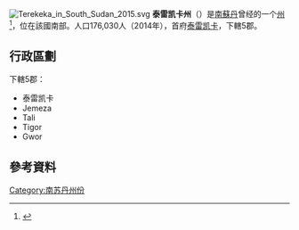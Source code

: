{{expand|time=2016-11-15T17:06:30+00:00}}
[[File:Terekeka_in_South_Sudan_2015.svg|right]]
'''泰雷凯卡州'''（{{lang-en|Terekeka}}）是[[南蘇丹|南蘇丹]]曾经的一个[[南苏丹行政区划|州]]<ref>{{cite news|url=http://www.southsudannewsagency.com/news/breaking-news/south-sudans-president-appoints-28-governors-defies-peace-agreement|title=South Sudan’s President appoints 28 Governors, defies peace agreement|date=24 December 2015|publisher=South Sudan News Agency|deadurl=yes|archiveurl=https://web.archive.org/web/20160202025755/http://www.southsudannewsagency.com/news/breaking-news/south-sudans-president-appoints-28-governors-defies-peace-agreement|archivedate=2016-02-02|df=}}</ref>，位在該國南部。人口176,030人（2014年），首府[[泰雷凯卡|泰雷凯卡]]，下轄5郡。

== 行政區劃 ==
下轄5郡：
* 泰雷凯卡
* Jemeza
* Tali
* Tigor
* Gwor

== 參考資料 ==
{{reflist}}

{{南苏丹行政区划}}
{{SouthSudan-stub}}
{{DEFAULTSORT:Terekeka}}
[[Category:南苏丹州份|Category:南苏丹州份]]